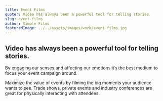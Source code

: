 ```yaml
---
title: Event Films
quoter: Video has always been a powerful tool for telling stories.
slug: event-films
author: Simple Films
featuredImage: ../../assets/images/work/event-films.jpg
---
```


## Video has always been a powerful tool for telling stories.
By engaging our senses and affecting our emotions it’s the best medium to focus your event campaign around.

Maximize the value of events by filming the big moments your audience wants to see. Trade shows, private 
events and industry conferences are great for physically interacting with attendees.